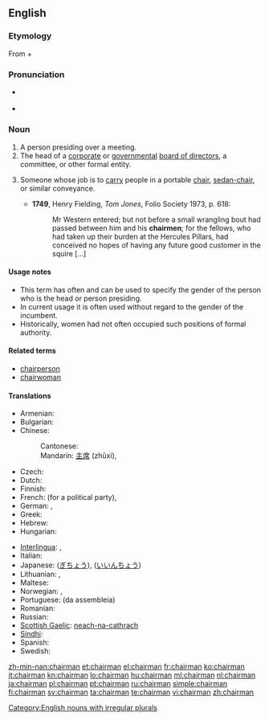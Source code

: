 {{wikipedia}}
==English==

===Etymology===
From {{term|chair}} + {{term|man}}

===Pronunciation===
* {{a|UK}} {{IPA|/ˈtʃɛːmən/}}
* {{audio|en-us-chairman.ogg|Audio (US)}}

===Noun===
{{en-noun|chairmen}}

# A person presiding over a meeting.
# The head of a [[corporate]] or [[government]]al [[board of directors]], a committee, or other formal entity.
# {{historical}} Someone whose job is to [[carry]] people in a portable [[chair]], [[sedan-chair]], or similar conveyance.
#* '''1749''', Henry Fielding, ''Tom Jones'', Folio Society 1973, p. 618:
#*: Mr Western entered; but not before a small wrangling bout had passed between him and his '''chairmen'''; for the fellows, who had taken up their burden at the Hercules Pillars, had conceived no hopes of having any future good customer in the squire [...]

====Usage notes====
* This term has often and can be used to specify the gender of the person who is the head or person presiding.
* In current usage it is often used without regard to the gender of the incumbent.
* Historically, women had not often occupied such positions of formal authority.

====Related terms====
* [[chairperson]]
* [[chairwoman]]

====Translations====
{{trans-top|person presiding over a meeting}}
* Armenian: {{t-|hy|նախագահ|tr=naxagah}}
* Bulgarian: {{t|bg|председател|m}}
* Chinese:
*: Cantonese: {{tø|yue|主席|tr=zyu2 zik6|sc=Hani|xs=Cantonese}} {{tø|yue|議長|tr=ji5 zoeng2|sc=Hani|xs=Cantonese}}
*: Mandarin: [[主席]] (zhǔxí), {{zh-tsp|議長|议长|yìzhǎng}}
* Czech: {{t+|cs|předseda|m}}
* Dutch: {{t+|nl|voorzitter|m}}
* Finnish: {{t+|fi|puheenjohtaja}}
* French: {{t+|fr|secrétaire général}} (for a political party), {{t+|fr|président|m}}
* German: {{t|de|Vorsitzender|m}}, {{t|de|Vorsitzende|f}}
* Greek: {{t+|el|πρόεδρος|m|f|tr=próeδros}}
* Hebrew: {{t|he|יושב־ראש|m|tr=yoshev-rosh}}
* Hungarian: {{t+|hu|elnök}}
{{trans-mid}}
* [[Interlingua]]: {{t-|ia|presidente|xs=Interlingua}}, {{t-|ia|chairman|xs=Interlingua}}
* Italian: {{t-|it|presidente|m}}
* Japanese: {{t+|ja|議長|tr=gichō}} ([[ぎちょう]]), {{t-|ja|委員長|tr=iinchō}} ([[いいんちょう]])
* Lithuanian: {{t|lt|pirmininkas|m|xs=Lithuanian}}, {{t|lt|pirmininkė|f|xs=Lithuanian}}
* Maltese: {{t|mt|ċermen|xs=Maltese}}
* Norwegian: {{t|no|styreformann}}, {{t|no|møteleder}}
* Portuguese: {{t+|pt|presidente}} (da assembleia)
* Romanian: {{t-|ro|director}}
* Russian: {{t+|ru|председатель|m|tr=pr'eds'edát'el'}}
* [[Scottish Gaelic]]: [[neach-na-cathrach]] {{m|f}}
* [[Sindhi]]: {{t|sd|نِشِستمان|sc=Arab|xs=Sindhi}}
* Spanish: {{t+|es|presidente}}
* Swedish: {{t+|sv|ordförande|c}}
{{trans-bottom}}

{{anagrams:en/aachimnr}}
[[Category:English nouns with irregular plurals]]

[[zh-min-nan:chairman]]
[[et:chairman]]
[[el:chairman]]
[[fr:chairman]]
[[ko:chairman]]
[[it:chairman]]
[[kn:chairman]]
[[lo:chairman]]
[[hu:chairman]]
[[ml:chairman]]
[[nl:chairman]]
[[ja:chairman]]
[[pl:chairman]]
[[pt:chairman]]
[[ru:chairman]]
[[simple:chairman]]
[[fi:chairman]]
[[sv:chairman]]
[[ta:chairman]]
[[te:chairman]]
[[vi:chairman]]
[[zh:chairman]]